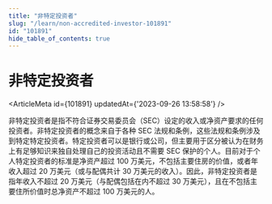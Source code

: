 ```yaml
---
title: "非特定投资者"
slug: "/learn/non-accredited-investor-101891"
id: "101891"
hide_table_of_contents: true
---
```



# 非特定投资者

<ArticleMeta id={101891} updatedAt={'2023-09-26 13:58:58'} />
<div className='border-solid border-b border-t-0 my-4 border-[var(--ifm-color-gray-300)]' />

非特定投资者是指不符合证券交易委员会（SEC）设定的收入或净资产要求的任何投资者。非特定投资者的概念来自于各种 SEC 法规和条例，这些法规和条例涉及到特定特定投资者。特定投资者可以是银行或公司，但主要用于区分被认为在财务上有足够知识来独自处理自己的投资活动且不需要 SEC 保护的个人。目前对于个人特定投资者的标准是净资产超过 100 万美元，不包括主要住房的价值，或者年收入超过 20 万美元（或与配偶共计 30 万美元的收入）。因此，非特定投资者是指年收入不超过 20 万美元（与配偶包括在内不超过 30 万美元），且在不包括主要住所价值时总净资产不超过 100 万美元的人。
